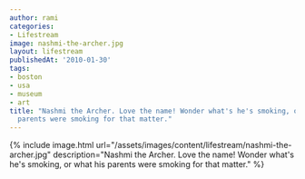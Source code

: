 ```yaml
---
author: rami
categories:
- Lifestream
image: nashmi-the-archer.jpg
layout: lifestream
publishedAt: '2010-01-30'
tags:
- boston
- usa
- museum
- art
title: "Nashmi the Archer. Love the name! Wonder what's he's smoking, or what \this
  parents were smoking for that matter."
---
```


{% include image.html url="/assets/images/content/lifestream/nashmi-the-archer.jpg" description="Nashmi the Archer. Love the name! Wonder what's he's smoking, or what 	his parents were smoking for that matter." %}